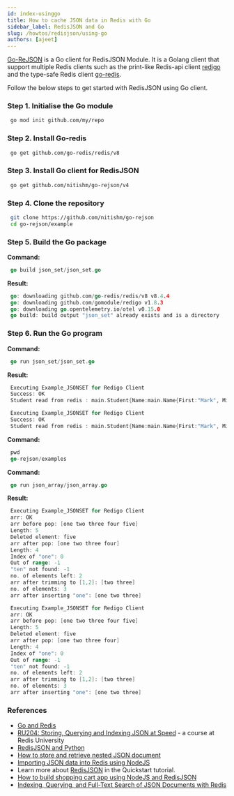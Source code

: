 ```yaml
---
id: index-usinggo
title: How to cache JSON data in Redis with Go
sidebar_label: RedisJSON and Go
slug: /howtos/redisjson/using-go
authors: [ajeet]
---
```



<Authors frontMatter={frontMatter} />

[Go-ReJSON](https://github.com/nitishm/go-rejson) is a Go client for RedisJSON Module. It is a Golang client that support multiple Redis clients such as the print-like Redis-api client [redigo](/develop/golang/) and the type-safe Redis client [go-redis](/develop/golang/).

Follow the below steps to get started with RedisJSON using Go client.

### Step 1. Initialise the Go module

```bash
 go mod init github.com/my/repo
```

### Step 2. Install Go-redis

```bash
 go get github.com/go-redis/redis/v8
```

### Step 3. Install Go client for RedisJSON

```bash
 go get github.com/nitishm/go-rejson/v4
```

### Step 4. Clone the repository

```bash
 git clone https://github.com/nitishm/go-rejson
 cd go-rejson/example
```

### Step 5. Build the Go package

<b>Command:</b>

```go
 go build json_set/json_set.go
```

<b>Result:</b>

```go
 go: downloading github.com/go-redis/redis/v8 v8.4.4
 go: downloading github.com/gomodule/redigo v1.8.3
 go: downloading go.opentelemetry.io/otel v0.15.0
 go build: build output "json_set" already exists and is a directory
```

### Step 6. Run the Go program

<b>Command:</b>

```go
 go run json_set/json_set.go
```

<b>Result:</b>

```go
 Executing Example_JSONSET for Redigo Client
 Success: OK
 Student read from redis : main.Student{Name:main.Name{First:"Mark", Middle:"S", Last:"Pronto"}, Rank:1}

 Executing Example_JSONSET for Redigo Client
 Success: OK
 Student read from redis : main.Student{Name:main.Name{First:"Mark", Middle:"S", Last:"Pronto"}, Rank:1}
```

<b>Command:</b>

```go
 pwd
 go-rejson/examples
```

<b>Command:</b>

```go
 go run json_array/json_array.go
```

<b>Result:</b>

```go
 Executing Example_JSONSET for Redigo Client
 arr: OK
 arr before pop: [one two three four five]
 Length: 5
 Deleted element: five
 arr after pop: [one two three four]
 Length: 4
 Index of "one": 0
 Out of range: -1
 "ten" not found: -1
 no. of elements left: 2
 arr after trimming to [1,2]: [two three]
 no. of elements: 3
 arr after inserting "one": [one two three]

 Executing Example_JSONSET for Redigo Client
 arr: OK
 arr before pop: [one two three four five]
 Length: 5
 Deleted element: five
 arr after pop: [one two three four]
 Length: 4
 Index of "one": 0
 Out of range: -1
 "ten" not found: -1
 no. of elements left: 2
 arr after trimming to [1,2]: [two three]
 no. of elements: 3
 arr after inserting "one": [one two three]
```

### References

- [Go and Redis](/develop/golang/)
- [RU204: Storing, Querying and Indexing JSON at Speed](https://university.redis.com/courses/ru204/) - a course at Redis University
- [RedisJSON and Python](/howtos/redisjson/using-python)
- [How to store and retrieve nested JSON document](/howtos/redisjson/storing-complex-json-document)
- [Importing JSON data into Redis using NodeJS](/howtos/redisjson/using-nodejs)
- Learn more about [RedisJSON](https://oss.redis.com/redisjson/) in the Quickstart tutorial.
- [How to build shopping cart app using NodeJS and RedisJSON](/howtos/redisjson/shoppingcart/)
- [Indexing, Querying, and Full-Text Search of JSON Documents with Redis](https://redis.com/blog/index-and-query-json-docs-with-redis/)
